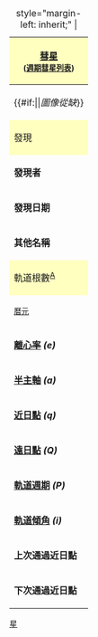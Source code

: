 {| class="infobox"
|+ style="margin-left: inherit;" | '''{{{name}}}'''
|-
! colspan="2" style="background-color: #FFFFC0;" |[[彗星]]<br/><small>([[週期彗星列表]])</small>
|-
| colspan="2" align="center" |{{#if:{{{image}}}|{{{image}}}|''圖像從缺''}}
|-
! style="background-color: #FFFFC0;" colspan="2" | 發現
|-
| '''發現者'''
| {{{discoverer}}}
|- style="vertical-align: top;"
| '''發現日期'''
| {{{discovery_date}}}
|- style="vertical-align: top;"
| '''其他名稱'''
| {{{designations}}}
|- style="vertical-align: top;"
! style="background-color: #FFFFC0;" colspan="2" | 軌道根數<sup>[http://www.cfa.harvard.edu/iau/Ephemerides/Comets A]</sup>
|-
|style="vertical-align: top;" colspan="2" |<div class="center"><small>[[曆元]] {{{epoch}}}</small></div>
|- style="vertical-align: top;"
| '''[[離心率]] ''(e)'''''
| {{{eccentricity}}}
|- style="vertical-align: top;"
| '''[[半主軸]] ''(a)'''''
| {{{semimajor}}}
|- style="vertical-align: top;"
| '''[[近日點]] ''(q)'''''
| {{{perihelion}}}
|- style="vertical-align: top;"
| '''[[遠日點]] ''(Q)'''''
| {{{aphelion}}}
|- style="vertical-align: top;"
| '''[[軌道週期]] ''(P)'''''
| {{{period}}}
|- style="vertical-align: top;"
| '''[[軌道傾角]] ''(i)'''''
| {{{inclination}}}
|- style="vertical-align: top;"
| '''上次通過近日點'''
| {{{last_p}}}
|- style="vertical-align: top;"
| '''下次通過近日點'''
| {{{next_p}}}
|}<noinclude>
[[Category:天文信息框模板|星]]
</noinclude>